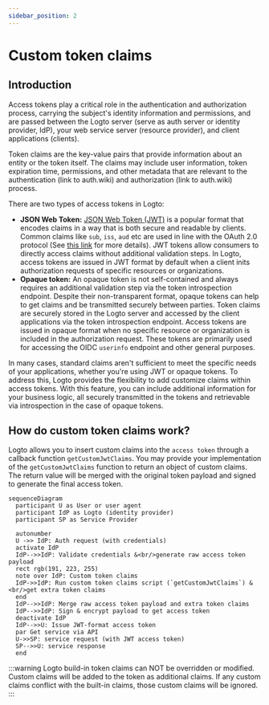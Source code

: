 ```yaml
---
sidebar_position: 2
---
```


# Custom token claims

## Introduction

Access tokens play a critical role in the authentication and authorization process, carrying the subject's identity information and permissions, and are passed between the Logto server (serve as auth server or identity provider, IdP), your web service server (resource provider), and client applications (clients).

Token claims are the key-value pairs that provide information about an entity or the token itself. The claims may include user information, token expiration time, permissions, and other metadata that are relevant to the authentication (link to auth.wiki) and authorization (link to auth.wiki) process.

There are two types of access tokens in Logto:

- **JSON Web Token:** [JSON Web Token (JWT)](https://datatracker.ietf.org/doc/html/rfc7519) is a popular format that encodes claims in a way that is both secure and readable by clients. Common claims like `sub`, `iss`, `aud` etc are used in line with the OAuth 2.0 protocol (See [this link](https://datatracker.ietf.org/doc/html/rfc7519#section-4) for more details). JWT tokens allow consumers to directly access claims without additional validation steps. In Logto, access tokens are issued in JWT format by default when a client inits authorization requests of specific resources or organizations.
- **Opaque token:** An opaque token is not self-contained and always requires an additional validation step via the token introspection endpoint. Despite their non-transparent format, opaque tokens can help to get claims and be transmitted securely between parties. Token claims are securely stored in the Logto server and accessed by the client applications via the token introspection endpoint. Access tokens are issued in opaque format when no specific resource or organization is included in the authorization request. These tokens are primarily used for accessing the OIDC `userinfo` endpoint and other general purposes.

In many cases, standard claims aren't sufficient to meet the specific needs of your applications, whether you're using JWT or opaque tokens. To address this, Logto provides the flexibility to add customize claims within access tokens. With this feature, you can include additional information for your business logic, all securely transmitted in the tokens and retrievable via introspection in the case of opaque tokens.

## How do custom token claims work?

Logto allows you to insert custom claims into the `access token` through a callback function `getCustomJwtClaims`. You may provide your implementation of the `getCustomJwtClaims` function to return an object of custom claims. The return value will be merged with the original token payload and signed to generate the final access token.

```mermaid
sequenceDiagram
  participant U as User or user agent
  participant IdP as Logto (identity provider)
  participant SP as Service Provider

  autonumber
  U ->> IdP: Auth request (with credentials)
  activate IdP
  IdP-->>IdP: Validate credentials &<br/>generate raw access token payload
  rect rgb(191, 223, 255)
  note over IdP: Custom token claims
  IdP->>IdP: Run custom token claims script (`getCustomJwtClaims`) &<br/>get extra token claims
  end
  IdP-->>IdP: Merge raw access token payload and extra token claims
  IdP-->>IdP: Sign & encrypt payload to get access token
  deactivate IdP
  IdP-->>U: Issue JWT-format access token
  par Get service via API
  U->>SP: service request (with JWT access token)
  SP-->>U: service response
  end
```

:::warning
Logto build-in token claims can NOT be overridden or modified. Custom claims will be added to the token as additional claims. If any custom claims conflict with the built-in claims, those custom claims will be ignored.
:::
